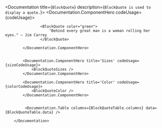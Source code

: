 
<Documentation title={`BlockQuote`} description={`
            BlockQuote is used to display a quote.
        `}>
            <Documentation.ComponentHero codeUsage={codeUsage}>
               
                    <BlockQuote color="green">
                        "Behind every great man is a woman rolling her eyes." — Jim Carrey
                    </BlockQuote>
                    
            </Documentation.ComponentHero>
            

            <Documentation.ComponentHero title='Sizes' codeUsage={sizeCodeUsage}>
                <BlockQuoteSizes />
            </Documentation.ComponentHero>

            <Documentation.ComponentHero title='Color' codeUsage={colorCodeUsage}>
                <BlockQuoteColor />
            </Documentation.ComponentHero>


             <Documentation.Table columns={BlockQuoteTable.columns} data={BlockQuoteTable.data} />
        
        </Documentation>